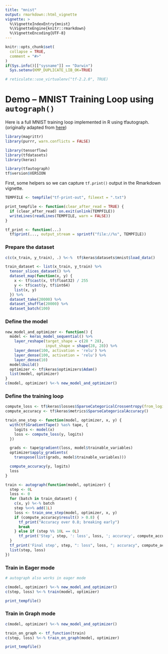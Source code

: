 ```yaml
---
title: "mnist"
output: rmarkdown::html_vignette
vignette: >
  %\VignetteIndexEntry{mnist}
  %\VignetteEngine{knitr::rmarkdown}
  %\VignetteEncoding{UTF-8}
---
```


```r
knitr::opts_chunk$set(
  collapse = TRUE,
  comment = "#>"
)
if(Sys.info()[["sysname"]] == "Darwin")
  Sys.setenv(KMP_DUPLICATE_LIB_OK=TRUE)

# reticulate::use_virtualenv("tf-2.2.0", TRUE)
```

# Demo -- MNIST Training Loop using `autograph()`

Here is a full MNIST training loop implemented in R using tfautograph. 
(originally adapted from [here](https://www.tensorflow.org/beta/guide/autograph))

```r
library(magrittr)
library(purrr, warn.conflicts = FALSE)

library(tensorflow)
library(tfdatasets)
library(keras)

library(tfautograph)
tf$version$VERSION
```
First, some helpers so we can capture `tf.print()` output in the Rmarkdown vignette.
```r
TEMPFILE <- tempfile("tf-print-out", fileext = ".txt")

print_tempfile <- function(clear_after_read = TRUE) {
  if (clear_after_read) on.exit(unlink(TEMPFILE))
  writeLines(readLines(TEMPFILE, warn = FALSE))
}

tf_print <- function(...)
  tf$print(..., output_stream = sprintf("file://%s", TEMPFILE))
```


### Prepare the dataset
```r
c(c(x_train, y_train), .) %<-%  tf$keras$datasets$mnist$load_data()

train_dataset <- list(x_train, y_train) %>%
  tensor_slices_dataset() %>%
  dataset_map(function(x, y) {
    x <- tf$cast(x, tf$float32) / 255
    y <- tf$cast(y, tf$int64)
    list(x, y)
  }) %>% 
  dataset_take(20000) %>%
  dataset_shuffle(20000) %>%
  dataset_batch(100)
```


### Define the model
```r
new_model_and_optimizer <- function() {
  model <- keras_model_sequential() %>%
    layer_reshape(target_shape = c(28 * 28),
                  input_shape = shape(28, 28)) %>%
    layer_dense(100, activation = 'relu') %>%
    layer_dense(100, activation = 'relu') %>%
    layer_dense(10)
  model$build()
  optimizer <- tf$keras$optimizers$Adam()
  list(model, optimizer)
}
c(model, optimizer) %<-% new_model_and_optimizer()
```


### Define the training loop
```r
compute_loss <- tf$keras$losses$SparseCategoricalCrossentropy(from_logits = TRUE)
compute_accuracy <- tf$keras$metrics$SparseCategoricalAccuracy()

train_one_step <- function(model, optimizer, x, y) {
  with(tf$GradientTape() %as% tape, {
    logits <- model(x)
    loss <- compute_loss(y, logits)
  })

  grads <- tape$gradient(loss, model$trainable_variables)
  optimizer$apply_gradients(
    transpose(list(grads, model$trainable_variables)))

  compute_accuracy(y, logits)
  loss
}

train <- autograph(function(model, optimizer) {
  step <- 0L
  loss <- 0
  for (batch in train_dataset) {
    c(x, y) %<-% batch
    step %<>% add(1L)
    loss <- train_one_step(model, optimizer, x, y)
    if (compute_accuracy$result() > 0.8) {
      tf_print("Accuracy over 0.8; breaking early")
      break
    } else if (step %% 10L == 0L)
      tf_print('Step', step, ': loss', loss, '; accuracy', compute_accuracy$result())
  }
  tf_print('Final step', step, ": loss", loss, "; accuracy", compute_accuracy$result())
  list(step, loss)
})
```

### Train in Eager mode
```r
# autograph also works in eager mode

c(model, optimizer) %<-% new_model_and_optimizer()
c(step, loss) %<-% train(model, optimizer)

print_tempfile()
```

### Train in Graph mode
```r
c(model, optimizer) %<-% new_model_and_optimizer()

train_on_graph <- tf_function(train)
c(step, loss) %<-% train_on_graph(model, optimizer)

print_tempfile()
```


